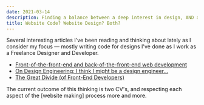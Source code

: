```yaml
---
date: 2021-03-14
description: Finding a balance between a deep interest in design, AND a deep interest in the code that makes the design work
title: Website Code? Website Design? Both?
---
```


<BlogReadTime readTime="1:00"/>

Several interesting articles I've been reading and thinking about lately as I consider my focus — mostly writing code for designs I've done as I work as a Freelance Designer and Developer.

- [Front-of-the-front-end and back-of-the-front-end web development](https://bradfrost.com/blog/post/front-of-the-front-end-and-back-of-the-front-end-web-development/)
- [On Design Engineering: I think I might be a design engineer...](https://www.trysmudford.com/blog/i-think-im-a-design-engineer/)
- [The Great Divide (of Front-End Developers)](https://css-tricks.com/the-great-divide/)

The current outcome of this thinking is two CV's, and respecting each aspect of the [website making] process more and more.
